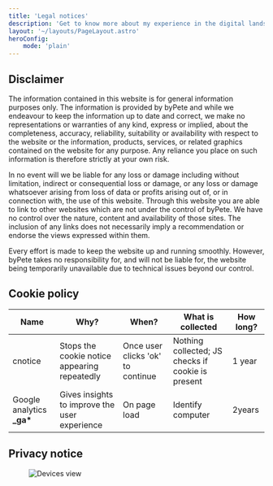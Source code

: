 ```yaml
---
title: 'Legal notices'
description: 'Get to know more about my experience in the digital landscape, how I keep my skills sharp, and the methods I prefer to use to produce my best work.'
layout: '~/layouts/PageLayout.astro'
heroConfig:
    mode: 'plain'
---
```


## Disclaimer

The information contained in this website is for general information purposes only. The information is provided by byPete and while we endeavour to keep the information up to date and correct, we make no representations or warranties of any kind, express or implied, about the completeness, accuracy, reliability, suitability or availability with respect to the website or the information, products, services, or related graphics contained on the website for any purpose. Any reliance you place on such information is therefore strictly at your own risk.

In no event will we be liable for any loss or damage including without limitation, indirect or consequential loss or damage, or any loss or damage whatsoever arising from loss of data or profits arising out of, or in connection with, the use of this website.
Through this website you are able to link to other websites which are not under the control of byPete. We have no control over the nature, content and availability of those sites. The inclusion of any links does not necessarily imply a recommendation or endorse the views expressed within them.

Every effort is made to keep the website up and running smoothly. However, byPete takes no responsibility for, and will not be liable for, the website being temporarily unavailable due to technical issues beyond our control.

## Cookie policy

| Name                        | Why?                                          | When?                             | What is collected                                 | How long? |
| --------------------------- | --------------------------------------------- | --------------------------------- | ------------------------------------------------- | --------- |
| cnotice                     | Stops the cookie notice appearing repeatedly  | Once user clicks 'ok' to continue | Nothing collected; JS checks if cookie is present | 1 year    |
| Google analytics **\_ga\*** | Gives insights to improve the user experience | On page load                      | Identify computer                                 | 2years    |

## Privacy notice


<Figure caption='Snapshot of a typical listing index. Clients, developers, and third-party agencies have access to the most recent version of any page.'>
  <Image src={listing_index} alt="Devices view" class="w-full h-auto shadow-md border border-line hover:cursor-pointer" />
</Figure>
